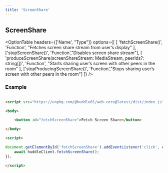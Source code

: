 ```yaml
---
title: 'ScreenShare'
---
```



## ScreenShare

<OptionTable
  headers={['Name', "Type"]}
  options={[
    [
      'fetchScreenShare()',
      'Function',
      "Fetches screen share stream from user’s display"
    ],
    ['stopScreenShare()', 'Function',"Disables screen share stream"],
    [
      'produceScreenShare(screenShareStream: MediaStream, peerIds?: string[])',
      'Function',
      "Starts sharing user’s screen with other peers in the room"
    ],
    ['stopProducingScreenShare()', 'Function',"Stops sharing user’s screen with other peers in the room"]
  ]} 
/>


### Example

```html

<script src="https://unpkg.com/@huddle01/web-core@latest/dist/index.js"></script>

<body>

    <button id="fetchScreenShare">Fetch Screen Share</button>

</body>

<script>

document.getElementById('fetchScreenShare').addEventListener('click', async () => {
    await huddleClient.fetchScreenShare();
});

</script>

```